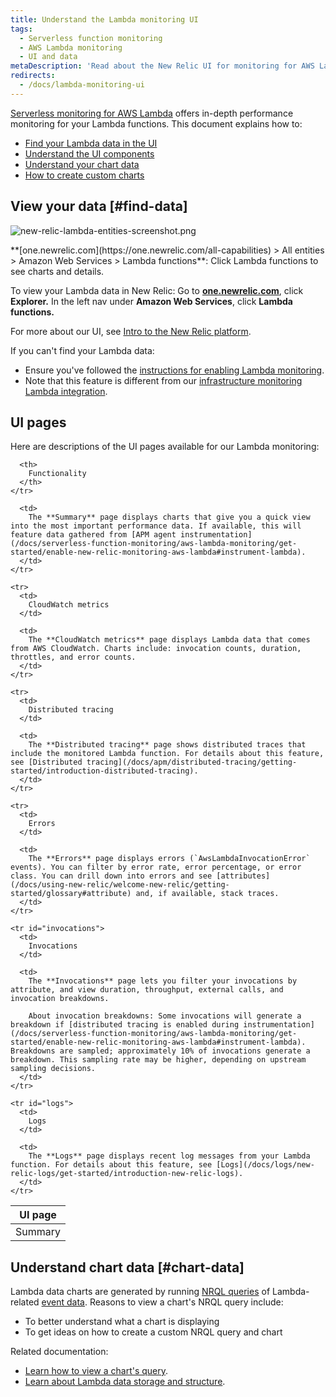 ```yaml
---
title: Understand the Lambda monitoring UI
tags:
  - Serverless function monitoring
  - AWS Lambda monitoring
  - UI and data
metaDescription: 'Read about the New Relic UI for monitoring for AWS Lambda functions, including details about the UI pages and charts.'
redirects:
  - /docs/lambda-monitoring-ui
---
```



[Serverless monitoring for AWS Lambda](/docs/introduction-new-relic-monitoring-aws-lambda) offers in-depth performance monitoring for your Lambda functions. This document explains how to:

* [Find your Lambda data in the UI](#find-data)
* [Understand the UI components](#ui-pages)
* [Understand your chart data](#chart-data)
* [How to create custom charts](#chart-data)

## View your data [#find-data]

<img
  title="new-relic-lambda-entities-screenshot.png"
  alt="new-relic-lambda-entities-screenshot.png"
  src={lambdaAllEntities}
/>

<figcaption>
  **[one.newrelic.com](https://one.newrelic.com/all-capabilities) > All entities > Amazon Web Services > Lambda functions**: Click Lambda functions to see charts and details.
</figcaption>

To view your Lambda data in New Relic: Go to **[one.newrelic.com](https://one.newrelic.com/all-capabilities)**, click **Explorer.** In the left nav under **Amazon Web Services**, click **Lambda functions.**

For more about our UI, see [Intro to the New Relic platform](/docs/project-wanda-early-access-future-new-relic-platform).

<Callout variant="important">
  If you can't find your Lambda data:

  * Ensure you've followed the [instructions for enabling Lambda monitoring](/docs/install-enable-new-relics-monitoring-aws-lambda).
  * Note that this feature is different from our [infrastructure monitoring Lambda integration](/docs/integrations/amazon-integrations/aws-integrations-list/aws-lambda-monitoring-integration).
</Callout>

## UI pages

Here are descriptions of the UI pages available for our Lambda monitoring:

<table>
  <thead>
    <tr>
      <th style={{ width: "150px" }}>
        UI page
      </th>

      <th>
        Functionality
      </th>
    </tr>
  </thead>

  <tbody>
    <tr>
      <td>
        Summary
      </td>

      <td>
        The **Summary** page displays charts that give you a quick view into the most important performance data. If available, this will feature data gathered from [APM agent instrumentation](/docs/serverless-function-monitoring/aws-lambda-monitoring/get-started/enable-new-relic-monitoring-aws-lambda#instrument-lambda).
      </td>
    </tr>

    <tr>
      <td>
        CloudWatch metrics
      </td>

      <td>
        The **CloudWatch metrics** page displays Lambda data that comes from AWS CloudWatch. Charts include: invocation counts, duration, throttles, and error counts.
      </td>
    </tr>

    <tr>
      <td>
        Distributed tracing
      </td>

      <td>
        The **Distributed tracing** page shows distributed traces that include the monitored Lambda function. For details about this feature, see [Distributed tracing](/docs/apm/distributed-tracing/getting-started/introduction-distributed-tracing).
      </td>
    </tr>

    <tr>
      <td>
        Errors
      </td>

      <td>
        The **Errors** page displays errors (`AwsLambdaInvocationError` events). You can filter by error rate, error percentage, or error class. You can drill down into errors and see [attributes](/docs/using-new-relic/welcome-new-relic/getting-started/glossary#attribute) and, if available, stack traces.
      </td>
    </tr>

    <tr id="invocations">
      <td>
        Invocations
      </td>

      <td>
        The **Invocations** page lets you filter your invocations by attribute, and view duration, throughput, external calls, and invocation breakdowns.

        About invocation breakdowns: Some invocations will generate a breakdown if [distributed tracing is enabled during instrumentation](/docs/serverless-function-monitoring/aws-lambda-monitoring/get-started/enable-new-relic-monitoring-aws-lambda#instrument-lambda). Breakdowns are sampled; approximately 10% of invocations generate a breakdown. This sampling rate may be higher, depending on upstream sampling decisions.
      </td>
    </tr>

    <tr id="logs">
      <td>
        Logs
      </td>

      <td>
        The **Logs** page displays recent log messages from your Lambda function. For details about this feature, see [Logs](/docs/logs/new-relic-logs/get-started/introduction-new-relic-logs).
      </td>
    </tr>
  </tbody>
</table>

## Understand chart data [#chart-data]

Lambda data charts are generated by running [NRQL queries](/docs/insights/nrql-new-relic-query-language/using-nrql/introduction-nrql) of Lambda-related [event data](/docs/understand-your-lambda-data#data-structure). Reasons to view a chart's NRQL query include:

* To better understand what a chart is displaying
* To get ideas on how to create a custom NRQL query and chart

Related documentation:

* [Learn how to view a chart's query](/docs/new-relic-solutions/new-relic-one/introduction-new-relic-platform#view-query).
* [Learn about Lambda data storage and structure](/docs/understand-your-lambda-data).
